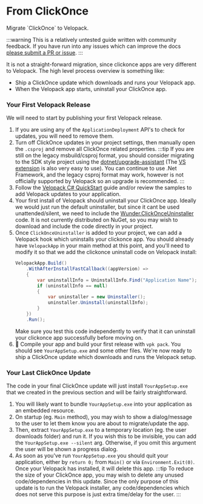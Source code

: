 # From ClickOnce
<AppliesTo win />
Migrate `ClickOnce` to Velopack.

:::warning
This is a relatively untested guide written with community feedback. If you have run into any issues which can improve the docs [please submit a PR or issue](https://github.com/velopack/velopack.docs/issues/new).
:::

It is not a straight-forward migration, since clickonce apps are very different to Velopack. The high level process overview is something like:
- Ship a ClickOnce update which downloads and runs your Velopack app.
- When the Velopack app starts, uninstall your ClickOnce app.


### Your First Velopack Release
We will need to start by publishing your first Velopack release.
1. If you are using any of the `ApplicationDeployment` API's to check for updates, you will need to remove them.
0. Turn off ClickOnce updates in your project settings, then manually open the `.csproj` and remove all ClickOnce related properties.
   :::tip
   If you are still on the legacy msbuild/csproj format, you should consider migrating to the SDK style project using the [dotnet/upgrade-assistant](https://github.com/dotnet/upgrade-assistant) (The [VS extension](https://marketplace.visualstudio.com/items?itemName=ms-dotnettools.upgradeassistant) is also very easy to use). You can continue to use .Net Framework, and the legacy csproj format may work, however is not officially supported by Velopack so an upgrade is recommended.
   :::
0. Follow the [Velopack C# QuickStart](../getting-started/csharp.mdx) guide and/or review the samples to add Velopack updates to your application.
0. Your first install of Velopack should uninstall your ClickOnce app. Ideally we would just run the default uninstaller, but since it cant be used unattended/silent, we need to include the [Wunder.ClickOnceUninstaller](https://github.com/rongchunzhang/Wunder.ClickOnceUninstaller) code. It is not currently distributed on NuGet, so you may wish to download and include the code directly in your project.
0. Once `ClickOnceUninstaller` is added to your project, we can add a Velopack hook which uninstalls your clickonce app. You should already have `VelopackApp` in your main method at this point, and you'll need to modify it so that we add the clickonce uninstall code on Velopack install:
   ```cs
   VelopackApp.Build()
       .WithAfterInstallFastCallback((appVersion) =>
       {
           var uninstallInfo = UninstallInfo.Find("Application Name");
           if (uninstallInfo == null)
           {
               var uninstaller = new Uninstaller();
               uninstaller.Uninstall(uninstallInfo);
           }
       })
       .Run();
   ```
   Make sure you test this code independently to verify that it can uninstall your clickonce app successfully before moving on.
0. 🎉 Compile your app and build your first release with `vpk pack`. You should see `YourAppSetup.exe` and some other files. We're now ready to ship a ClickOnce update which downloads and runs the Velopack setup.
   
### Your Last ClickOnce Update
The code in your final ClickOnce update will just install `YourAppSetup.exe` that we created in the previous section and will be fairly straightforward.
1. You will likely want to bundle `YourAppSetup.exe` into your application as an embedded resource.
0. On startup (eg. `Main` method), you may wish to show a dialog/message to the user to let them know you are about to migrate/update the app. 
0. Then, extract `YourAppSetup.exe` to a temporary location (eg. the user downloads folder) and run it. If you wish this to be invisible, you can add the `YourAppSetup.exe --silent` arg. Otherwise, if you omit this argument the user will be shown a progress dialog.
0. As soon as you've run `YourAppSetup.exe` you should quit your application, either by `return 0;` from `Main()` or via `Environment.Exit(0)`. Once your Velopack has installed, it will delete this app.
   :::tip
   To reduce the size of your ClickOnce app, you may wish to delete any unused code/dependencies in this update. Since the only purpose of this update is to run the Velopack installer, any code/dependencies which does not serve this purpose is just extra time/delay for the user.
   :::
